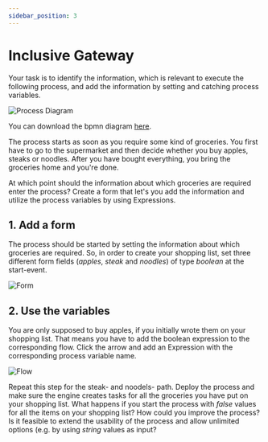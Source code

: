 ```yaml
---
sidebar_position: 3
---
```


# Inclusive Gateway

Your task is to identify the information, which is relevant to execute the following process, and add the information by setting and catching process variables.

![Process Diagram](/assets/docs/gateways/inclusive-gateway/Process_Groceries.png)

You can download the bpmn diagram <a target="_blank" href="/assets/docs/gateways/inclusive-gateway/inclusive-gateway.bpmn" download="inclusive-gateway.bpmn">here</a>.

The process starts as soon as you require some kind of groceries. You first have to go to the supermarket and then decide whether you buy apples, steaks or noodles. After you have bought everything, you bring the groceries home and you're done.

At which point should the information about which groceries are required enter the process?
Create a form that let's you add the information and utilize the process variables by using Expressions.

## 1. Add a form

The process should be started by setting the information about which groceries are required. So, in order to create your shopping list, set three different form fields (*apples*, *steak* and *noodles*) of type *boolean* at the start-event.

![Form](/assets/docs/gateways/inclusive-gateway/Form_StartEvent.png)

## 2. Use the variables

You are only supposed to buy apples, if you initially wrote them on your shopping list. That means you have to add the boolean expression to the corresponding flow. Click the arrow and add an Expression with the corresponding process variable name.

![Flow](/assets/docs/gateways/inclusive-gateway/Flow_Apples.png)

Repeat this step for the steak- and noodels- path.
Deploy the process and make sure the engine creates tasks for all the groceries you have put on your shopping list. What happens if you start the process with *false* values for all the items on your shopping list? How could you improve the process? Is it feasible to extend the usability of the process and allow unlimited options (e.g. by using *string* values as input?
